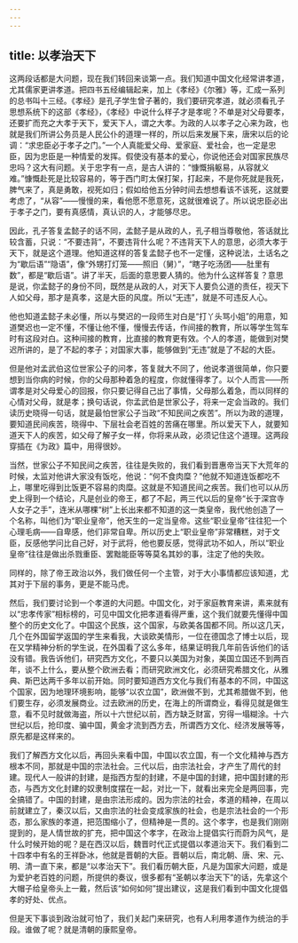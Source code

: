 ```yaml
---
---
---
```

title: 以孝治天下
---




这两段话都是大问题，现在我们转回来谈第一点。我们知道中国文化经常讲孝道，尤其儒家更讲孝道。把四书五经编辑起来，加上《孝经》《尔雅》等，汇成一系列的总书叫十三经。《孝经》是孔子学生曾子著的，我们要研究孝道，就必须看孔子思想系统下的这部《孝经》，《孝经》中说什么样子才是孝呢？不单是对父母要孝，还要扩而充之大孝于天下，爱天下人，谓之大孝。为政的人以孝子之心来为政，也就是我们所讲公务员是人民公仆的道理一样的，所以后来发展下来，唐宋以后的论调：“求忠臣必于孝子之门。”一个人真能爱父母、爱家庭、爱社会，也一定是忠臣，因为忠臣是一种情爱的发挥。假使没有基本的爱心，你说他还会对国家民族尽忠吗？这大有问题。关于忠字有一点，是古人讲的：“慷慨捐躯易，从容就义难。”慷慨赴死是比较容易的，等于西门町太保打架，打起来，不是你死就是我死，脾气来了，真是勇敢，视死如归；假如给他五分钟时间去想想看该不该死，这就要考虑了，“从容”——慢慢的来，看他愿不愿意死，这就很难说了。所以说忠臣必出于孝子之门，要有真感情，真认识的人，才能够尽忠。

因此，孔子答复孟懿子的话不同，孟懿子是从政的人，孔子相当尊敬他，答话就比较含蓄，只说：“不要违背”，不要违背什么呢？不违背天下人的意思，必须大孝于天下，就是这个道理。他知道这样的答复孟懿子也不一定懂，这种说法，土话名之为“歇后语”“隐语”，像“外甥打灯笼——照旧（舅）”，“瞎子吃汤团——肚里有数”，都是“歇后语”。讲了半天，后面的意思要人猜的。他为什么这样答复？意思是说，你孟懿子的身份不同，既然是从政的人，对天下人要负公道的责任，视天下人如父母，那才是真孝，这是大臣的风度。所以“无违”，就是不可违反人心。

他也知道孟懿子未必懂，所以与樊迟的一段师生对白是“打丫头骂小姐”的用意，知道樊迟也一定不懂，不懂让他不懂，慢慢去传话，作间接的教育，所以等学生驾车时有这段对白。这种间接的教育，比直接的教育更有效。个人的孝道，能做到对樊迟所讲的，是了不起的孝子；对国家大事，能够做到“无违”就是了不起的大臣。

但是他对孟武伯这位世家公子的问孝，答复就大不同了，他说孝道很简单，你只要想到当你病的时候，你的父母那种着急的程度，你就懂得孝了。以个人而言——所谓孝是对父母爱心的回报，你只要记得自己出了事情，父母那么着急，而以同样的心情对父母，就是孝；换句话说，你孟武伯是世家公子，将来一定会当政的。我们读历史晓得一句话，就是最怕世家公子当政“不知民间之疾苦”。所以为政的道理，要知道民间疾苦，晓得中、下层社会老百姓的苦痛在哪里。所以爱天下人，就要知道天下人的疾苦，如父母了解子女一样，你将来从政，必须记住这个道理。这两段穿插在《为政》篇中，用得很妙。

当然，世家公子不知民间之疾苦，往往是失败的，我们看到晋惠帝当天下大荒年的时候，太监对他讲大家没有饭吃，他说：“何不食肉糜？”他就不知道连饭都吃不上，哪里吃得到比饭更不容易的肉糜。这就是不知道民间之疾苦。我们也可以从历史上得到一个结论，凡是创业的帝王，都了不起，两三代以后的皇帝“长于深宫寺人女子之手”，连米从哪棵“树”上长出来都不知道的这一类皇帝，我代他创造了一个名称，叫他们为“职业皇帝”，他天生的一定当皇帝。这些“职业皇帝”往往犯一个心理毛病——自卑感，他们非常自卑。所以历史上“职业皇帝”非常糟糕，对于文臣，反感他学问比自己好，对于武将，他也要反感，觉得武功不如人，所以“职业皇帝”往往是做出杀戮重臣、罢黜能臣等等莫名其妙的事，注定了他的失败。

同样的，除了帝王政治以外，我们做任何一个主管，对于大小事情都应该知道，尤其对于下层的事务，更是不能马虎。

然后，我们要讨论到一个孝道的大问题。中国文化，对于家庭教育来讲，素来就有以“忠孝传家”相标榜的，可见中国文化把孝道看得严重，这个我们就要先懂得中国整个的历史文化了。中国这个民族，这个国家，与欧美各国都不同。所以这几天，几个在外国留学返国的学生来看我，大谈欧美情形，一位在德国念了博士以后，现在又学精神分析的学生说，在外国看了这么多年，结果证明我几年前告诉他们的话没有错。我告诉他们，研究西方文化，不要只以美国为对象，美国立国还不到两百年，谈不上什么，要从整个欧洲去看；而研究欧洲文化，必须研究希腊文化，从雅典、斯巴达两千多年以前开始。同时要知道西方文化与我们有基本的不同，中国这个国家，因为地理环境影响，能够“以农立国”，欧洲做不到，尤其希腊做不到，他们要生存，必须发展商业。过去欧洲的历史，在海上的所谓商业，看得见就是做生意，看不见时就做海盗，所以十六世纪以前，西方缺乏财富，穷得一塌糊涂。十六世纪以后，抢印度、骗中国，黄金才流到西方去，所谓西方文化、经济发展等等，原先都是这样来的。

我们了解西方文化以后，再回头来看中国，中国以农立国，有一个文化精神与西方根本不同，那就是中国的宗法社会。三代以后，由宗法社会，才产生了周代的封建。现代人一般讲的封建，是指西方型的封建，不是中国的封建，把中国封建的形态，与西方文化封建的奴隶制度摆在一起，对比一下，就看出来完全是两回事，完全搞错了。中国的封建，是由宗法形成的。因为宗法的社会，孝道的精神，在周以前就建立了，秦汉以后，又由宗法的社会变成家族的社会，也是宗法社会的一个形态，那么家族的孝道，把范围缩小了，但精神是一贯的。这个孝字，也是我们刚刚提到的，是人情世故的扩充，把中国这个孝字，在政治上提倡实行而蔚为风气，是什么时候开始的呢？是在西汉以后，魏晋时代正式提倡以孝道治天下。我们看到二十四孝中有名的王祥卧冰，他就是晋朝的大臣。晋朝以后，南北朝、唐、宋、元、明、清一直下来，都是“以孝治天下”。我们看历朝大臣，凡是为国家大问题，或是为爱护老百姓的问题，所提供的奏议，很多都有“圣朝以孝治天下”的话，先拿这个大帽子给皇帝头上一戴，然后该“如何如何”提出建议，这是我们看到中国文化提倡孝的好处、优点。

但是天下事谈到政治就可怕了，我们关起门来研究，也有人利用孝道作为统治的手段。谁做了呢？就是清朝的康熙皇帝。